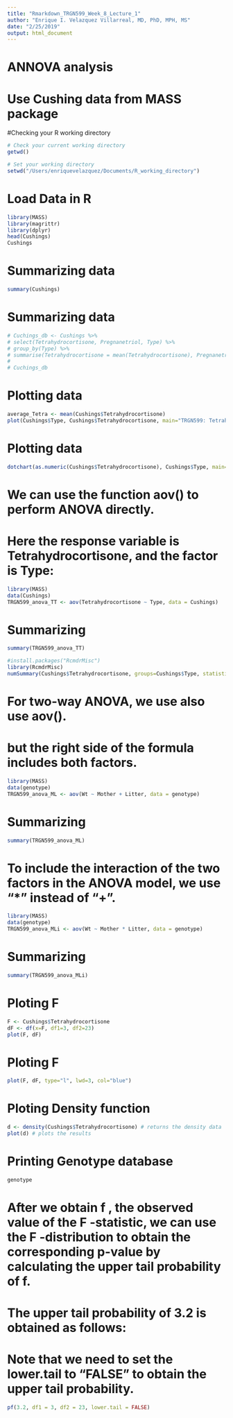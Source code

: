 ```yaml
---
title: "Rmarkdown_TRGN599_Week_8_Lecture_1"
author: "Enrique I. Velazquez Villarreal, MD, PhD, MPH, MS"
date: "2/25/2019"
output: html_document
---
```



# ANNOVA analysis
# Use Cushing data from MASS package

#Checking your R working directory
```R

# Check your current working directory
getwd()

# Set your working directory
setwd("/Users/enriquevelazquez/Documents/R_working_directory")

```

# Load Data in R
```R

library(MASS)
library(magrittr)
library(dplyr)
head(Cushings)
Cushings

```

# Summarizing data
```R
summary(Cushings)
```
# Summarizing data
```R
# Cuchings_db <- Cushings %>%
# select(Tetrahydrocortisone, Pregnanetriol, Type) %>%
# group_by(Type) %>%
# summarise(Tetrahydrocortisone = mean(Tetrahydrocortisone), Pregnanetriol = mean(Pregnanetriol))
# 
# Cuchings_db
```
# Plotting data
```R
average_Tetra <- mean(Cushings$Tetrahydrocortisone)
plot(Cushings$Type, Cushings$Tetrahydrocortisone, main="TRGN599: Tetrahydrocortisone by Syndrome Type", xlab="Type", ylab="Tetrahydrocortisone")

```

# Plotting data
```R

dotchart(as.numeric(Cushings$Tetrahydrocortisone), Cushings$Type, main="TRGN599: Tetrahydrocortisone by Syndrome Type", xlab="Tetrahydrocortisone")

```


# We can use the function aov() to perform ANOVA directly. 
# Here the response variable is Tetrahydrocortisone, and the factor is Type:
```R

library(MASS)
data(Cushings)
TRGN599_anova_TT <- aov(Tetrahydrocortisone ~ Type, data = Cushings)

```

# Summarizing
```R

summary(TRGN599_anova_TT)

```

```R
#install.packages("RcmdrMisc")
library(RcmdrMisc)
numSummary(Cushings$Tetrahydrocortisone, groups=Cushings$Type, statistics = c("mean", "sd"))

```

# For two-way ANOVA, we use also use aov().
# but the right side of the formula includes both factors. 

```R
library(MASS)
data(genotype)
TRGN599_anova_ML <- aov(Wt ~ Mother + Litter, data = genotype)
```

# Summarizing
```R

summary(TRGN599_anova_ML)

```

# To include the interaction of the two factors in the ANOVA model, we use “*” instead of “+”.
```R

library(MASS)
data(genotype)
TRGN599_anova_MLi <- aov(Wt ~ Mother * Litter, data = genotype)

```


# Summarizing
```R

summary(TRGN599_anova_MLi)

```

# Ploting F
```R
F <- Cushings$Tetrahydrocortisone
dF <- df(x=F, df1=3, df2=23)
plot(F, dF)
```

# Ploting F
```R
plot(F, dF, type="l", lwd=3, col="blue")
```

# Ploting Density function
```R
d <- density(Cushings$Tetrahydrocortisone) # returns the density data 
plot(d) # plots the results
```

# Printing Genotype database
```R
genotype
```

# After we obtain f , the observed value of the F -statistic, we can use the F -distribution to obtain the corresponding p-value by calculating the upper tail probability of f.
# The upper tail probability of 3.2 is obtained as follows:
# Note that we need to set the lower.tail to “FALSE” to obtain the upper tail probability.
```R
pf(3.2, df1 = 3, df2 = 23, lower.tail = FALSE)
```

